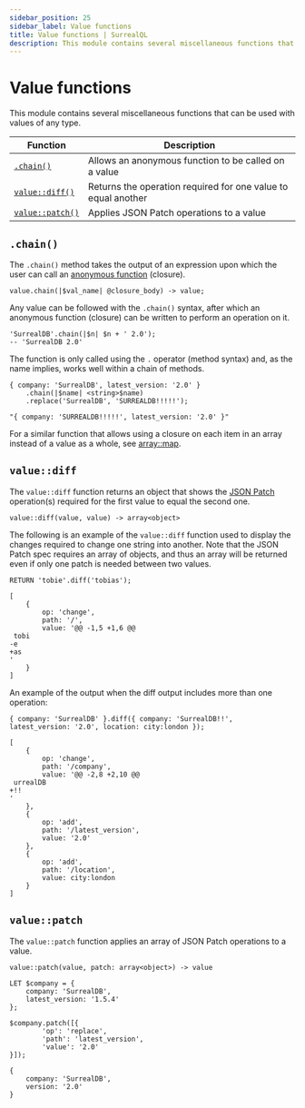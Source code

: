 ```yaml
---
sidebar_position: 25
sidebar_label: Value functions
title: Value functions | SurrealQL
description: This module contains several miscellaneous functions that can be used with values of any type.
---
```



# Value functions

This module contains several miscellaneous functions that can be used with values of any type.

<table>
  <thead>
    <tr>
      <th scope="col">Function</th>
      <th scope="col">Description</th>
    </tr>
  </thead>
  <tbody>
    <tr>
      <td scope="row" data-label="Function"><a href="#chain"><code>.chain()</code></a></td>
      <td scope="row" data-label="Description">Allows an anonymous function to be called on a value</td>
    </tr>
    <tr>
      <td scope="row" data-label="Function"><a href="#valuediff"><code>value::diff()</code></a></td>
      <td scope="row" data-label="Description">Returns the operation required for one value to equal another</td>
    </tr>
    <tr>
      <td scope="row" data-label="Function"><a href="#valuepatch"><code>value::patch()</code></a></td>
      <td scope="row" data-label="Description">Applies JSON Patch operations to a value</td>
    </tr>
  </tbody>
</table>

## `.chain()`

<Since v="v2.0.0" />

The `.chain()` method takes the output of an expression upon which the user can call an [anonymous function](/docs/surrealql/datamodel/closures) (closure).

```surql title="API DEFINITION"
value.chain(|$val_name| @closure_body) -> value;
```

Any value can be followed with the `.chain()` syntax, after which an anonymous function (closure) can be written to perform an operation on it.

```surql
'SurrealDB'.chain(|$n| $n + ' 2.0');
-- 'SurrealDB 2.0'
```

The function is only called using the `.` operator (method syntax) and, as the name implies, works well within a chain of methods.

```surql
{ company: 'SurrealDB', latest_version: '2.0' }
    .chain(|$name| <string>$name)
    .replace('SurrealDB', 'SURREALDB!!!!!');
```

```surql title="Response"
"{ company: 'SURREALDB!!!!!', latest_version: '2.0' }"
```

For a similar function that allows using a closure on each item in an array instead of a value as a whole, see [array::map](/docs/surrealql/functions/database/array#arraymap).

## `value::diff`

<Since v="v2.0.0" />

The `value::diff` function returns an object that shows the [JSON Patch](https://jsonpatch.com/) operation(s) required for the first value to equal the second one.

```surql title="API DEFINITION"
value::diff(value, value) -> array<object>
```

The following is an example of the `value::diff` function used to display the changes required to change one string into another. Note that the JSON Patch spec requires an array of objects, and thus an array will be returned even if only one patch is needed between two values.

```surql
RETURN 'tobie'.diff('tobias');
```

```surql title="Output"
[
	{
		op: 'change',
		path: '/',
		value: '@@ -1,5 +1,6 @@
 tobi
-e
+as
'
	}
]
```

An example of the output when the diff output includes more than one operation:

```surql
{ company: 'SurrealDB' }.diff({ company: 'SurrealDB!!', latest_version: '2.0', location: city:london });
```

```surql title="Response"
[
	{
		op: 'change',
		path: '/company',
		value: '@@ -2,8 +2,10 @@
 urrealDB
+!!
'
	},
	{
		op: 'add',
		path: '/latest_version',
		value: '2.0'
	},
	{
		op: 'add',
		path: '/location',
		value: city:london
	}
]
```

## `value::patch`

<Since v="v2.0.0" />

The `value::patch` function applies an array of JSON Patch operations to a value.

```surql title="API DEFINITION"
value::patch(value, patch: array<object>) -> value
```

```surql
LET $company = {
    company: 'SurrealDB',
    latest_version: '1.5.4'
};

$company.patch([{
		'op': 'replace',
		'path': 'latest_version',
		'value': '2.0'
}]);
```

```surql title="Response"
{
	company: 'SurrealDB',
	version: '2.0'
}
```
